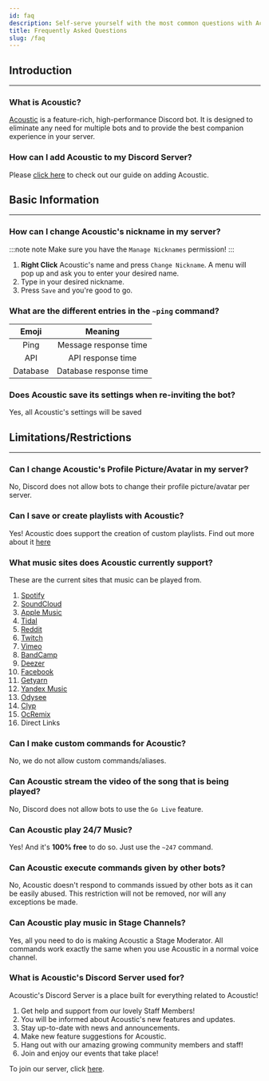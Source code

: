```yaml
---
id: faq
description: Self-serve yourself with the most common questions with Acoustic!
title: Frequently Asked Questions
slug: /faq
---
```


<!-- The start of the Introduction Section -->

## Introduction

---

### What is Acoustic?

[Acoustic](/landing) is a feature-rich, high-performance Discord bot. It is designed to eliminate any need for multiple bots and to provide the best companion experience in your server.

### How can I add Acoustic to my Discord Server?

Please [click here](/adding-acoustic) to check out our guide on adding Acoustic.

## Basic Information

---

### How can I change Acoustic's nickname in my server?

:::note note
Make sure you have the `Manage Nicknames` permission!
:::

1. **Right Click** Acoustic's name and press `Change Nickname`. A menu will pop up and ask you to enter your desired name.
2. Type in your desired nickname.
3. Press `Save` and you're good to go.

### What are the different entries in the `~ping` command?

|  Emoji   |        Meaning         |
| :------: | :--------------------: |
|   Ping   | Message response time  |
|   API    |   API response time    |
| Database | Database response time |

### Does Acoustic save its settings when re-inviting the bot?

Yes, all Acoustic's settings will be saved

<!-- The end of the Basic Information Section -->

<!-- The start of the Limitations/Restrictions Section -->

## Limitations/Restrictions

---

### Can I change Acoustic's Profile Picture/Avatar in my server?

No, Discord does not allow bots to change their profile picture/avatar per server.

### Can I save or create playlists with Acoustic?

Yes! Acoustic does support the creation of custom playlists. Find out more about it [here](playlists)

### What music sites does Acoustic currently support?

These are the current sites that music can be played from.

1. [Spotify](https://www.spotify.com/)
2. [SoundCloud](https://www.soundcloud.com/)
3. [Apple Music](https://music.apple.com)
4. [Tidal](https://tidal.com/)
5. [Reddit](https://reddit.com)
6. [Twitch](https://www.twitch.tv/)
7. [Vimeo](https://www.vimeo.com/)
8. [BandCamp](https://www.bandcamp.com)
9. [Deezer](https://www.deezer.com/us/)
10. [Facebook](https://www.facebook.com)
11. [Getyarn](https://getyarn.io/)
12. [Yandex Music](https://music.yandex.com)
13. [Odysee](https://odysee.com/)
14. [Clyp](https://www.clyp.it/)
15. [OcRemix](https://ocremix.org/)
16. Direct Links

### Can I make custom commands for Acoustic?

No, we do not allow custom commands/aliases.

### Can Acoustic stream the video of the song that is being played?

No, Discord does not allow bots to use the `Go Live` feature.

### Can Acoustic play 24/7 Music?

Yes! And it's **100% free** to do so. Just use the `~247` command.

### Can Acoustic execute commands given by other bots?

No, Acoustic doesn't respond to commands issued by other bots as it can be easily abused. This restriction will not be removed, nor will any exceptions be made.

### Can Acoustic play music in Stage Channels?

Yes, all you need to do is making Acoustic a Stage Moderator. All commands work exactly the same when you use Acoustic in a normal voice channel.

### What is Acoustic's Discord Server used for?

Acoustic's Discord Server is a place built for everything related to Acoustic!

1. Get help and support from our lovely Staff Members!
2. You will be informed about Acoustic's new features and updates.
3. Stay up-to-date with news and announcements.
4. Make new feature suggestions for Acoustic.
5. Hang out with our amazing growing community members and staff!
6. Join and enjoy our events that take place!

To join our server, click [here](https://acoustic.to/support).
